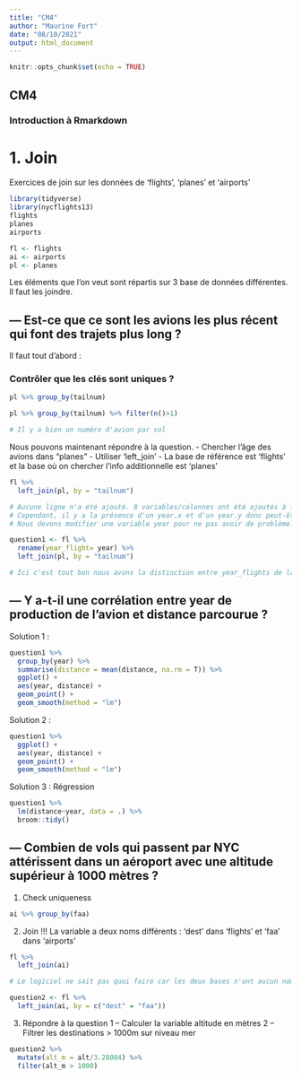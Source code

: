 ```yaml
---
title: "CM4"
author: "Maurine Fort"
date: "08/10/2021"
output: html_document
---
```


```r
knitr::opts_chunk$set(echo = TRUE)
```

## CM4
### Introduction à Rmarkdown

# 1. Join

Exercices de join sur les données de 'flights', 'planes' et 'airports'
```r
library(tidyverse)
library(nycflights13)
flights
planes
airports

fl <- flights
ai <- airports
pl <- planes
```

Les éléments que l'on veut sont répartis sur 3 base de données différentes.
Il faut les joindre.

## --- Est-ce que ce sont les avions les plus récent qui font des trajets plus long ?
Il faut tout d'abord : 

### Contrôler que les clés sont uniques ? 

```r
pl %>% group_by(tailnum) 
```

```r
pl %>% group_by(tailnum) %>% filter(n()>1)

# Il y a bien un numéro d'avion par vol
```

Nous pouvons maintenant répondre à la question.
- Chercher l'âge des avions dans "planes"
- Utiliser 'left_join'
- La base de référence est 'flights' et la base où on chercher l'info additionnelle est 'planes'
```r
fl %>% 
  left_join(pl, by = "tailnum")

# Aucune ligne n'a été ajouté. 8 variables/colonnes ont été ajoutés à fl.
# Cependant, il y a la présence d'un year.x et d'un year.y donc peut-être qu'il y a des erreurs...
# Nous devons modifier une variable year pour ne pas avoir de problème.
```

```r
question1 <- fl %>% 
  rename(year_flight= year) %>% 
  left_join(pl, by = "tailnum")

# Ici c'est tout bon nous avons la distinction entre year_flights de la base 'fl' et year de la base 'pl'.
```

## --- Y a-t-il une corrélation entre year de production de l'avion et distance parcourue ? 

Solution 1 :
```r
question1 %>% 
  group_by(year) %>% 
  summarise(distance = mean(distance, na.rm = T)) %>% 
  ggplot() +
  aes(year, distance) +
  geom_point() +
  geom_smooth(method = "lm")
```

Solution 2 : 
```r
question1 %>% 
  ggplot() +
  aes(year, distance) +
  geom_point() +
  geom_smooth(method = "lm")
```

Solution 3 : Régression
```r
question1 %>% 
  lm(distance~year, data = .) %>% 
  broom::tidy()
```

## --- Combien de vols qui passent par NYC attérissent dans un aéroport avec une altitude supérieur à 1000 mètres ? 

1. Check uniqueness
```r
ai %>% group_by(faa)
```

2. Join
!!! La variable a deux noms différents : 'dest' dans 'flights' et 'faa' dans 'airports'
```r
fl %>% 
  left_join(ai)

# Le logiciel ne sait pas quoi faire car les deux bases n'ont aucun noms de variables en commun.
```

```r
question2 <- fl %>% 
  left_join(ai, by = c("dest" = "faa"))
```

3. Répondre à la question
1 -- Calculer la variable altitude en mètres
2 -- Filtrer les destinations > 1000m sur niveau mer
```r
question2 %>% 
  mutate(alt_m = alt/3.28084) %>% 
  filter(alt_m > 1000)
```












